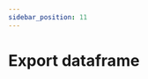 ```yaml
---
sidebar_position: 11
---
```



# Export dataframe

<Title
  pre={['📖 User Guide', '🧮 Processing']}
  title={'Export dataframe'}
/>

This command exports all intervals and their associated data to a `.csv` file.
